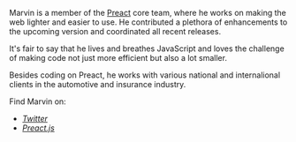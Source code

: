 Marvin is a member of the [Preact](https://preactjs.com) core team, where he works on making the web lighter and easier to use. He contributed a plethora of enhancements to the upcoming version and coordinated all recent releases.

It's fair to say that he lives and breathes JavaScript and loves the challenge of making code not just more efficient but also a lot smaller.

Besides coding on Preact, he works with various national and internalional clients in the automotive and insurance industry.

Find Marvin on:

- *[Twitter](https://twitter.com/marvinhagemeist)*
- *[Preact.js](https://preactjs.com)*
